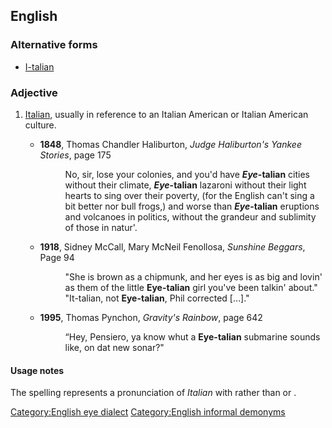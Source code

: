 ==English==

===Alternative forms===
* [[I-talian]]

===Adjective===
{{en-adj|-}}

# {{chiefly|US|slang|[[eye dialect]]|derogatory}} [[Italian]], usually in reference to an Italian American or Italian American culture.
#* '''1848''', Thomas Chandler Haliburton, ''Judge Haliburton's Yankee Stories'', page 175
#*: No, sir, lose your colonies, and you'd have '''''Eye''-talian''' cities without their climate, '''''Eye''-talian''' lazaroni without their light hearts to sing over their poverty, (for the English can't sing a bit better nor bull frogs,) and worse than '''''Eye''-talian''' eruptions and volcanoes in politics, without the grandeur and sublimity of those in natur'.
#* '''1918''', Sidney McCall, Mary McNeil Fenollosa, ''Sunshine Beggars'', Page 94
#*:"She is brown as a chipmunk, and her eyes is as big and lovin' as them of the little '''Eye-talian''' girl you've been talkin' about." "It-talian, not '''Eye-talian''', Phil corrected […]."
#* '''1995''', Thomas Pynchon, ''Gravity's Rainbow'', page 642
#*:“Hey, Pensiero, ya know whut a '''Eye-talian''' submarine sounds like, on dat new sonar?"

====Usage notes====
The spelling represents a pronunciation of ''Italian'' with {{IPA|/aɪ/}} rather than {{IPA|/ɪ/}} or {{IPA|/ə/}}.

[[Category:English eye dialect]]
[[Category:English informal demonyms]]